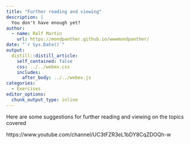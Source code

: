 ```yaml
---
title: "Further reading and viewing"
description: |
  You don't have enough yet?
author:
  - name: Ralf Martin
    url: https://mondpanther.github.io/wwwmondpanther/
date: "`r Sys.Date()`"
output:
  distill::distill_article:
    self_contained: false
    css: ../../webex.css
    includes:
      after_body: ../../webex.js
categories:
  - Exercises
editor_options: 
  chunk_output_type: inline
---
```





Here are some suggestions for further reading and viewing on the topics covered


https://www.youtube.com/channel/UC3tFZR3eL1bDY8CqZDOQh-w

